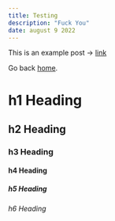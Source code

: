 ```yaml
---
title: Testing
description: "Fuck You"
date: august 9 2022
---
```


This is an example post -> [link](http://distinctquote.com)


Go back [home](/).


# h1 Heading

## h2 Heading

### h3 Heading

#### h4 Heading

##### h5 Heading

###### h6 Heading

